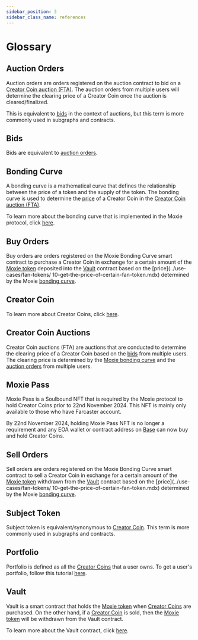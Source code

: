 ```yaml
---
sidebar_position: 3
sidebar_class_name: references
---
```


# Glossary

## Auction Orders

Auction orders are orders registered on the auction contract to bid on a [Creator Coin auction (FTA)](#creator-coin-auctions). The auction orders from multiple users will determine the clearing price of a Creator Coin once the auction is cleared/finalized.

This is equivalent to [bids](#bids) in the context of auctions, but this term is more commonly used in subgraphs and contracts.

## Bids

Bids are equivalent to [auction orders](#auction-orders).

## Bonding Curve

A bonding curve is a mathematical curve that defines the relationship between the price of a token and the supply of the token. The bonding curve is used to determine the [price](../use-cases/fan-tokens/17-get-the-price-of-certain-fan-token.mdx) of a Creator Coin in the [Creator Coin auction (FTA)](#creator-coin-auctions).

To learn more about the bonding curve that is implemented in the Moxie protocol, click [here](https://build.moxie.xyz/the-moxie-protocol/moxie-protocol/fan-tokens#moxie-bonding-curves).

## Buy Orders

Buy orders are orders registered on the Moxie Bonding Curve smart contract to purchase a Creator Coin in exchange for a certain amount of the [Moxie token](https://build.moxie.xyz/the-moxie-protocol/moxie-token) deposited into the [Vault](#vault) contract based on the [price](../use-cases/fan-tokens/ 10-get-the-price-of-certain-fan-token.mdx) determined by the Moxie [bonding curve](#bonding-curve).

## Creator Coin

To learn more about Creator Coins, click [here](https://build.moxie.xyz/the-moxie-protocol/moxie-protocol/fan-tokens).

## Creator Coin Auctions

Creator Coin auctions (FTA) are auctions that are conducted to determine the clearing price of a Creator Coin based on the [bids](#bids) from multiple users. The clearing price is determined by the [Moxie bonding curve](#bonding-curve) and the [auction orders](#auction-orders) from multiple users.

## Moxie Pass

Moxie Pass is a Soulbound NFT that is required by the Moxie protocol to hold Creator Coins prior to 22nd November 2024. This NFT is mainly only available to those who have Farcaster account.

By 22nd November 2024, holding Moxie Pass NFT is no longer a requirement and any EOA wallet or contract address on [Base](https://base.org/) can now buy and hold Creator Coins.

## Sell Orders

Sell orders are orders registered on the Moxie Bonding Curve smart contract to sell a Creator Coin in exchange for a certain amount of the [Moxie token](#vault) withdrawn from the [Vault](../contract/03-references/10-vault.mdx) contract based on the [price](../use-cases/fan-tokens/ 10-get-the-price-of-certain-fan-token.mdx) determined by the Moxie [bonding curve](#bonding-curve).

## Subject Token

Subject token is equivalent/synonymous to [Creator Coin](#creator-coin). This term is more commonly used in subgraphs and contracts.

## Portfolio

Portfolio is defined as all the [Creator Coins](#creator-coin) that a user owns. To get a user's portfolio, follow this tutorial [here](../use-cases/users/01-get-all-fan-tokens-owned-by-users.mdx).

## Vault

Vault is a smart contract that holds the [Moxie token](https://build.moxie.xyz/the-moxie-protocol/moxie-token) when [Creator Coins](#creator-coin) are purchased. On the other hand, if a [Creator Coin](#creator-coin) is sold, then the [Moxie token](https://build.moxie.xyz/the-moxie-protocol/moxie-token) will be withdrawn from the Vault contract.

To learn more about the Vault contract, click [here](../contract/03-references/10-vault.mdx).
